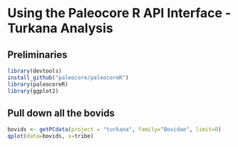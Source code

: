 Using the Paleocore R API Interface - Turkana Analysis
========================================================


## Preliminaries

```r
library(devtools)
install_github("paleocore/paleocoreR")
library(paleocoreR)
library(ggplot2)
```

## Pull down all the bovids

```r
bovids <- getPCdata(project = "turkana", family="Bovidae", limit=0)
qplot(data=bovids, x=tribe)
```